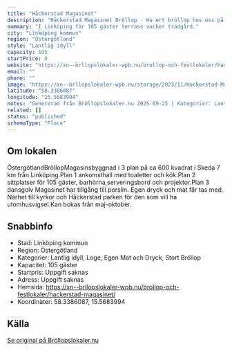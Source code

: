 ```yaml
---
title: "Håckerstad Magasinet"
description: "Håckerstad Magasinet Bröllop - Ha ert bröllop hos oss på Håckerstad Magasinet. Se vår fina Bröllopslokal. Skicka gärna en förfrågan så hjälper vi Er!"
summary: "I Linköping för 105 gäster terrass vacker trädgård."
city: "Linköping kommun"
region: "Östergötland"
style: "Lantlig idyll"
capacity: 105
startPrice: 0
website: "https://xn--brllopslokaler-wpb.nu/brollop-och-festlokaler/hackerstad-magasinet/"
email: ""
phone: ""
image: "https://xn--brllopslokaler-wpb.nu/storage/2023/11/Hackerstad-Magasinet-brollop-lidkoping-brollopslokal-festlokal-1.webp"
latitude: "58.3386087"
longitude: "15.5683994"
notes: "Genererad från Bröllopslokaler.nu 2025-09-25 | Kategorier: Lantlig idyll, Loge, Egen Mat och Dryck, Stort Bröllop"
related: []
status: "published"
schemaType: "Place"
---
```


## Om lokalen

ÖstergötlandBröllopMagasinsbyggnad i 3 plan på ca 600 kvadrat i Skeda 7 km från Linköping.Plan 1 ankomsthall med toaletter och kök.Plan 2 sittplatser för 105 gäster, barhörna,serveringsbord och projektor.Plan 3 dansgolv Magasinet har tillgång till porslin. Egen dryck och mat får tas med. Närhet till kyrkor och Håckerstad parken för den som vill ha utomhusvigsel.Kan bokas från maj-oktober.

## Snabbinfo

- Stad: Linköping kommun
- Region: Östergötland
- Kategorier: Lantlig idyll, Loge, Egen Mat och Dryck, Stort Bröllop
- Kapacitet: 105 gäster
- Startpris: Uppgift saknas
- Adress: Uppgift saknas
- Hemsida: https://xn--brllopslokaler-wpb.nu/brollop-och-festlokaler/hackerstad-magasinet/
- Koordinater: 58.3386087, 15.5683994

## Källa

[Se original på Bröllopslokaler.nu](https://xn--brllopslokaler-wpb.nu/brollop-och-festlokaler/hackerstad-magasinet/)
